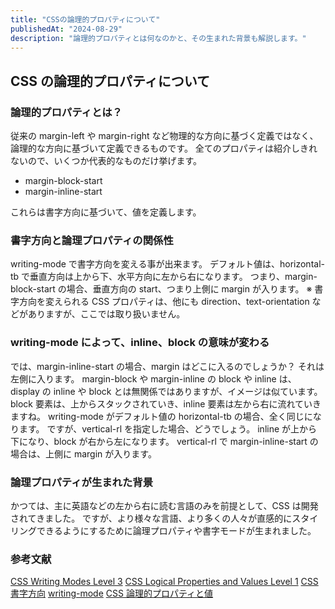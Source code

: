 ```yaml
---
title: "CSSの論理的プロパティについて"
publishedAt: "2024-08-29"
description: "論理的プロパティとは何なのかと、その生まれた背景も解説します。"
---
```


## CSS の論理的プロパティについて

### 論理的プロパティとは？

従来の margin-left や margin-right など物理的な方向に基づく定義ではなく、論理的な方向に基づいて定義できるものです。
全てのプロパティは紹介しきれないので、いくつか代表的なものだけ挙げます。

- margin-block-start
- margin-inline-start

これらは書字方向に基づいて、値を定義します。

### 書字方向と論理プロパティの関係性

writing-mode で書字方向を変える事が出来ます。
デフォルト値は、horizontal-tb で垂直方向は上から下、水平方向に左から右になります。
つまり、margin-block-start の場合、垂直方向の start、つまり上側に margin が入ります。
※ 書字方向を変えられる CSS プロパティは、他にも direction、text-orientation などがありますが、ここでは取り扱いません。

### writing-mode によって、inline、block の意味が変わる

では、margin-inline-start の場合、margin はどこに入るのでしょうか？
それは左側に入ります。
margin-block や margin-inline の block や inline は、display の inline や block とは無関係ではありますが、イメージは似ています。
block 要素は、上からスタックされていき、inline 要素は左から右に流れていきますね。
writing-mode がデフォルト値の horizontal-tb の場合、全く同じになります。
ですが、vertical-rl を指定した場合、どうでしょう。
inline が上から下になり、block が右から左になります。
vertical-rl で margin-inline-start の場合は、上側に margin が入ります。

### 論理プロパティが生まれた背景

かつては、主に英語などの左から右に読む言語のみを前提として、CSS は開発されてきました。
ですが、より様々な言語、より多くの人々が直感的にスタイリングできるようにするために論理プロパティや書字モードが生まれました。

### 参考文献

[CSS Writing Modes Level 3](https://www.w3.org/TR/css-writing-modes-3/)
[CSS Logical Properties and Values Level 1](https://www.w3.org/TR/css-logical-1/)
[CSS 書字方向](https://developer.mozilla.org/ja/docs/Web/CSS/CSS_writing_modes)
[writing-mode](https://developer.mozilla.org/ja/docs/Web/CSS/writing-mode)
[CSS 論理的プロパティと値](https://developer.mozilla.org/ja/docs/Web/CSS/CSS_logical_properties_and_values)
